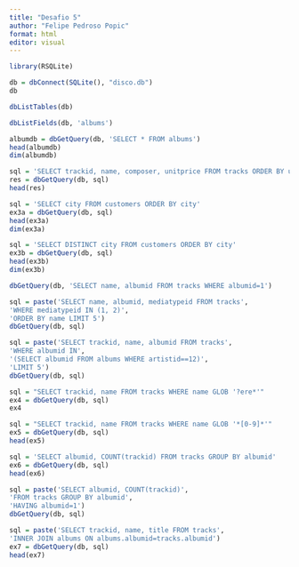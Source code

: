---
title: "Desafio 5"
author: "Felipe Pedroso Popic"
format: html
editor: visual
---

```{r}
library(RSQLite)
```

```{r}
db = dbConnect(SQLite(), "disco.db")
db
```

```{r}
dbListTables(db)
```

```{r}
dbListFields(db, 'albums')
```

```{r}
albumdb = dbGetQuery(db, 'SELECT * FROM albums')
head(albumdb)
dim(albumdb)
```

```{r}
sql = 'SELECT trackid, name, composer, unitprice FROM tracks ORDER BY unitprice'
res = dbGetQuery(db, sql)
head(res)
```

```{r}
sql = 'SELECT city FROM customers ORDER BY city'
ex3a = dbGetQuery(db, sql)
head(ex3a)
dim(ex3a)
```

```{r}
sql = 'SELECT DISTINCT city FROM customers ORDER BY city'
ex3b = dbGetQuery(db, sql)
head(ex3b)
dim(ex3b)
```

```{r}
dbGetQuery(db, 'SELECT name, albumid FROM tracks WHERE albumid=1')
```

```{r}
sql = paste('SELECT name, albumid, mediatypeid FROM tracks',
'WHERE mediatypeid IN (1, 2)',
'ORDER BY name LIMIT 5')
dbGetQuery(db, sql)
```

```{r}
sql = paste('SELECT trackid, name, albumid FROM tracks',
'WHERE albumid IN',
'(SELECT albumid FROM albums WHERE artistid==12)',
'LIMIT 5')
dbGetQuery(db, sql)
```

```{r}
sql = "SELECT trackid, name FROM tracks WHERE name GLOB '?ere*'"
ex4 = dbGetQuery(db, sql) 
ex4
```

```{r}
sql = "SELECT trackid, name FROM tracks WHERE name GLOB '*[0-9]*'"
ex5 = dbGetQuery(db, sql) 
head(ex5)
```

```{r}
sql = 'SELECT albumid, COUNT(trackid) FROM tracks GROUP BY albumid'
ex6 = dbGetQuery(db, sql) 
head(ex6)
```

```{r}
sql = paste('SELECT albumid, COUNT(trackid)',
'FROM tracks GROUP BY albumid',
'HAVING albumid=1')
dbGetQuery(db, sql)
```

```{r}
sql = paste('SELECT trackid, name, title FROM tracks',
'INNER JOIN albums ON albums.albumid=tracks.albumid')
ex7 = dbGetQuery(db, sql)
head(ex7)
```
